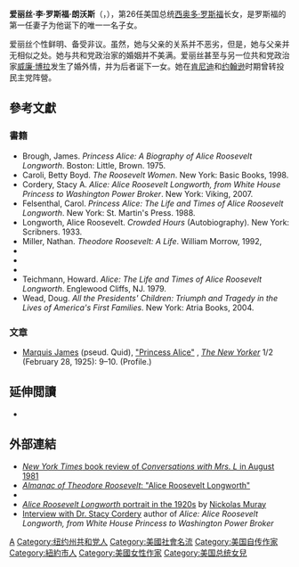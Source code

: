 {{expand|time=2013-10-09T19:03:11+00:00}}
{{unreferenced|time=2013-10-09T19:03:11+00:00}}
{{Infobox person
| name   = Alice Roosevelt Longworth <br /> 爱丽丝·罗斯福·朗沃斯
| image  = Alice Roosevelt by Frances Benjamin Johnston.jpg
| caption =  爱丽丝·罗斯福手工上色相片，由[[弗朗西丝·本杰明·约翰斯顿|弗朗西丝·本杰明·约翰斯顿]]在她进入社交界时所摄
|birth_name= 爱丽丝·李·罗斯福
| birth_date     = {{Birth date|1884|2|12}}
| birth_place    = [[美国|美国]][[纽约市|纽约市]]
| death_date     = {{Death date and age|1980|2|20|1884|2|12}}
| death_place    = [[美国|美国]][[华盛顿哥伦比亚特区|华盛顿哥伦比亚特区]]
| spouse      = {{Marriage|{{le|尼古拉·朗沃斯|Nicholas Longworth}}|1906|1931|end=死亡}}
| children    = Paulina Longworth
| family      = [[羅斯福家族|羅斯福家族]]
| parents     = {{Plainlist| 
* [[西奥多·罗斯福|西奥多·罗斯福]]
* {{le|愛麗絲·海瑟薇·李·羅斯福|Alice Hathaway Lee Roosevelt|愛麗絲·海瑟薇·李}}
}}
}}

'''爱丽丝·李·罗斯福·朗沃斯'''（{{lang-en|Alice Lee Roosevelt Longworth}}，{{bd|1884年|2月12日|1980年|2月20日|}}），第26任美国总统[[西奥多·罗斯福|西奥多·罗斯福]]长女，是罗斯福的第一任妻子{{le|愛麗絲·海瑟薇·李·羅斯福|Alice Hathaway Lee Roosevelt|愛麗絲·海瑟薇·李}}为他诞下的唯一一名子女。

爱丽丝个性鲜明、备受非议。虽然，她与父亲的关系并不恶劣，但是，她与父亲并无相似之处。她与共和党政治家{{le|尼古拉·朗沃斯|Nicholas Longworth}}的婚姻并不美满。爱丽丝甚至与另一位共和党政治家[[威廉·博拉|威廉·博拉]]发生了婚外情，并为后者诞下一女。她在[[约翰·F·肯尼迪|肯尼迪]]和[[林登·B·约翰逊|约翰逊]]时期曾转投民主党阵營。

==參考文獻==
===書籍 ===
{{refbegin|2}}
* Brough, James. ''Princess Alice: A Biography of Alice Roosevelt Longworth''. Boston: Little, Brown. 1975.
* Caroli, Betty Boyd. ''The Roosevelt Women''. New York: Basic Books, 1998.
* Cordery, Stacy A. ''Alice: Alice Roosevelt Longworth, from White House Princess to Washington Power Broker''. New York: Viking, 2007.
* Felsenthal, Carol. ''Princess Alice: The Life and Times of Alice Roosevelt Longworth''. New York: St. Martin's Press. 1988.
* Longworth, Alice Roosevelt. ''Crowded Hours'' (Autobiography). New York: Scribners. 1933.
* Miller, Nathan. ''Theodore Roosevelt: A Life''. William Morrow, 1992,
* {{cite book |last=Morris |first= Edmund|author-link=Edmund Morris (writer)|title=The Rise of Theodore Roosevelt|year= 2001|url=https://archive.org/details/theodorerex00morr|url-access= |location=New York|publisher= Random House Trade Paperback Edition|isbn= 0-375-75678-7}}
* {{cite book | last = Nixon | first = Richard | author-link = Richard Nixon | title = In the Arena: A Memoir of Victory, Defeat and Renewal | url = https://archive.org/details/inarenamemoirofv00nixo| publisher = Simon & Schuster | year = 1990 | location = New York | pages = [https://archive.org/details/inarenamemoirofv00nixo/page/163 163–164] | isbn = 0-671-72934-9}}
* {{cite book |last1=Peyser |first1=Mark |first2=Timothy |last2=Dwyer |title=Hissing Cousins: The Untold Story of Eleanor Roosevelt and Alice Roosevelt Longworth |isbn=9780385536028 |year=2015 |publisher=[[Doubleday_(publisher)|Doubleday]]}}
* Teichmann, Howard. ''Alice: The Life and Times of Alice Roosevelt Longworth''. Englewood Cliffs, NJ. 1979.
* Wead, Doug. ''All the Presidents' Children: Triumph and Tragedy in the Lives of America's First Families''. New York: Atria Books, 2004.
{{refend}}

===文章===
* [[Marquis_James|Marquis James]] (pseud. Quid), [https://www.newyorker.com/magazine/1925/02/28/princess-alice "Princess Alice"]{{subscription}} {{Wayback|url=https://www.newyorker.com/magazine/1925/02/28/princess-alice |date=20170811204057 }}, ''[[The_New_Yorker|The New Yorker]]'' 1/2 (February 28, 1925): 9–10. (Profile.)

==延伸閲讀==
{{refbegin}}
* {{Cite book |last=Kerley |first=Barbara |year=2008 |title=What to Do About Alice?: How Alice Roosevelt Broke the Rules, Charmed the World, and Drove Her Father Teddy Crazy! |others=Illustrated by Edwin Fotheringham |location=New York |publisher=Scholastic Press |isbn=9780439922319 |oclc=76820781 |url=https://archive.org/details/whattodoaboutali00kerl }}
{{refend}}

==外部連結==
{{Commons category|Alice Roosevelt Longworth}}
{{wikiquote}}
* [https://www.nytimes.com/1981/08/23/books/the-doyenne-of-the-drawing-room.html ''New York Times'' book review of ''Conversations with Mrs. L'' in August 1981] {{Wayback|url=https://www.nytimes.com/1981/08/23/books/the-doyenne-of-the-drawing-room.html |date=20180904194440 }}
* [http://www.theodore-roosevelt.com/alice.html ''Almanac of Theodore Roosevelt'': "Alice Roosevelt Longworth"] {{Wayback|url=http://www.theodore-roosevelt.com/alice.html |date=20180809004806 }}
* {{Find a Grave|1656}}
* [https://web.archive.org/web/20110614075829/http://www.geh.org/ar/strip88/htmlsrc/m197701881817_ful.html#topofimage ''Alice Roosevelt Longworth'' portrait in the 1920s] by [[Nickolas_Muray|Nickolas Muray]]
* [http://edwardianpromenade.com/interview/princess-alice-the-irrepressible-miss-roosevelt/ Interview with Dr. Stacy Cordery] {{Wayback|url=http://edwardianpromenade.com/interview/princess-alice-the-irrepressible-miss-roosevelt/ |date=20210127053611 }} author of ''Alice: Alice Roosevelt Longworth, from White House Princess to Washington Power Broker''

{{tsl|en|template:Theodore Roosevelt}}

{{Authority control}}
{{DEFAULTSORT: Longwortg, Alice}}
[[Category:罗斯福家族|A]]
[[Category:纽约州共和党人|Category:纽约州共和党人]]
[[Category:美國社會名流|Category:美國社會名流]]
[[Category:美国自传作家|Category:美国自传作家]]
[[Category:紐約市人|Category:紐約市人]]
[[Category:美國女性作家|Category:美國女性作家]]
[[Category:美国总统女兒|Category:美国总统女兒]]
